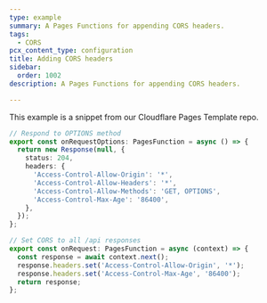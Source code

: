 ```yaml
---
type: example
summary: A Pages Functions for appending CORS headers.
tags:
  - CORS
pcx_content_type: configuration
title: Adding CORS headers
sidebar:
  order: 1002
description: A Pages Functions for appending CORS headers.

---
```


This example is a snippet from our Cloudflare Pages Template repo.

```ts
// Respond to OPTIONS method
export const onRequestOptions: PagesFunction = async () => {
  return new Response(null, {
    status: 204,
    headers: {
      'Access-Control-Allow-Origin': '*',
      'Access-Control-Allow-Headers': '*',
      'Access-Control-Allow-Methods': 'GET, OPTIONS',
      'Access-Control-Max-Age': '86400',
    },
  });
};

// Set CORS to all /api responses
export const onRequest: PagesFunction = async (context) => {
  const response = await context.next();
  response.headers.set('Access-Control-Allow-Origin', '*');
  response.headers.set('Access-Control-Max-Age', '86400');
  return response;
};

```
